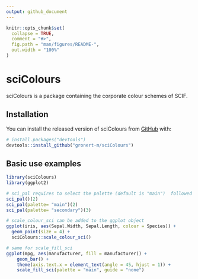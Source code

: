 ```yaml
---
output: github_document
---
```


<!-- README.md is generated from README.Rmd. Please edit that file -->

```r
knitr::opts_chunk$set(
  collapse = TRUE,
  comment = "#>",
  fig.path = "man/figures/README-",
  out.width = "100%"
)
```

# sciColours

sciColours is a package containing the corporate colour schemes of SCIF. 

## Installation

You can install the released version of sciColours from [GitHub](https://github.com/) with:

``` r
# install.packages("devtools")
devtools::install_github("gronert-m/sciColours")
```
## Basic use examples

```r
library(sciColours)
library(ggplot2)

# sci_pal requires to select the palette (default is "main")  followed by the number of colours 
sci_pal()(2)
sci_pal(palette= "main")(2)
sci_pal(palette= "secondary")(3)

# scale_colour_sci can be added to the ggplot object
ggplot(iris, aes(Sepal.Width, Sepal.Length, colour = Species)) +
  geom_point(size = 4) +
  sciColours::scale_colour_sci()

# same for scale_fill_sci
ggplot(mpg, aes(manufacturer, fill = manufacturer)) +
    geom_bar() +
    theme(axis.text.x = element_text(angle = 45, hjust = 1)) +
    scale_fill_sci(palette = "main", guide = "none")

```

